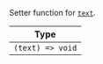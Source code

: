 Setter function for [`text`](../../../contexts/message-input-context.mdx#text).

| Type             |
| ---------------- |
| `(text) => void` |
